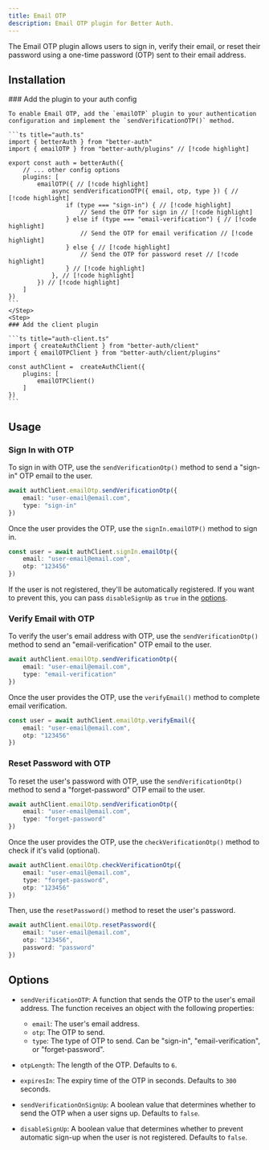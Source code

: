 ```yaml
---
title: Email OTP
description: Email OTP plugin for Better Auth.
---
```


The Email OTP plugin allows users to sign in, verify their email, or reset their password using a one-time password (OTP) sent to their email address.


## Installation

<Steps>
  <Step>
    ### Add the plugin to your auth config

    To enable Email OTP, add the `emailOTP` plugin to your authentication configuration and implement the `sendVerificationOTP()` method.

    ```ts title="auth.ts"
    import { betterAuth } from "better-auth"
    import { emailOTP } from "better-auth/plugins" // [!code highlight]
    
    export const auth = betterAuth({
        // ... other config options
        plugins: [
            emailOTP({ // [!code highlight]
                async sendVerificationOTP({ email, otp, type }) { // [!code highlight]
                    if (type === "sign-in") { // [!code highlight]
                        // Send the OTP for sign in // [!code highlight]
                    } else if (type === "email-verification") { // [!code highlight]
                        // Send the OTP for email verification // [!code highlight]
                    } else { // [!code highlight]
                        // Send the OTP for password reset // [!code highlight]
                    } // [!code highlight]
                }, // [!code highlight]
            }) // [!code highlight]
        ]
    })
    ```
    </Step>
    <Step>
    ### Add the client plugin

    ```ts title="auth-client.ts"
    import { createAuthClient } from "better-auth/client"
    import { emailOTPClient } from "better-auth/client/plugins"
    
    const authClient =  createAuthClient({
        plugins: [
            emailOTPClient()
        ]
    })
    ```
  </Step>
</Steps>

## Usage

### Sign In with OTP

To sign in with OTP, use the `sendVerificationOtp()` method to send a "sign-in" OTP email to the user.

```ts title="example.ts"
await authClient.emailOtp.sendVerificationOtp({
    email: "user-email@email.com",
    type: "sign-in"
})
```

Once the user provides the OTP, use the `signIn.emailOTP()` method to sign in.

```ts title="example.ts"
const user = await authClient.signIn.emailOtp({
    email: "user-email@email.com",
    otp: "123456"
})
```

If the user is not registered, they'll be automatically registered. If you want to prevent this, you can pass `disableSignUp` as `true` in the [options](#options).

### Verify Email with OTP

To verify the user's email address with OTP, use the `sendVerificationOtp()` method to send an "email-verification" OTP email to the user.

```ts title="example.ts"
await authClient.emailOtp.sendVerificationOtp({
    email: "user-email@email.com",
    type: "email-verification"
})
```

Once the user provides the OTP, use the `verifyEmail()` method to complete email verification.

```ts title="example.ts"
const user = await authClient.emailOtp.verifyEmail({
    email: "user-email@email.com",
    otp: "123456"
})
```

### Reset Password with OTP

To reset the user's password with OTP, use the `sendVerificationOtp()` method to send a "forget-password" OTP email to the user.

```ts title="example.ts"
await authClient.emailOtp.sendVerificationOtp({
    email: "user-email@email.com",
    type: "forget-password"
})
```

Once the user provides the OTP, use the `checkVerificationOtp()` method to check if it's valid (optional).

```ts title="example.ts"
await authClient.emailOtp.checkVerificationOtp({
    email: "user-email@email.com",
    type: "forget-password",
    otp: "123456" 
})
```

Then, use the `resetPassword()` method to reset the user's password.

```ts title="example.ts"
await authClient.emailOtp.resetPassword({
    email: "user-email@email.com",
    otp: "123456",
    password: "password"
})
```

## Options

- `sendVerificationOTP`: A function that sends the OTP to the user's email address. The function receives an object with the following properties:
  - `email`: The user's email address.
  - `otp`: The OTP to send.
  - `type`: The type of OTP to send. Can be "sign-in", "email-verification", or "forget-password".

- `otpLength`: The length of the OTP. Defaults to `6`.

- `expiresIn`: The expiry time of the OTP in seconds. Defaults to `300` seconds.

- `sendVerificationOnSignUp`: A boolean value that determines whether to send the OTP when a user signs up. Defaults to `false`.

- `disableSignUp`: A boolean value that determines whether to prevent automatic sign-up when the user is not registered. Defaults to `false`.